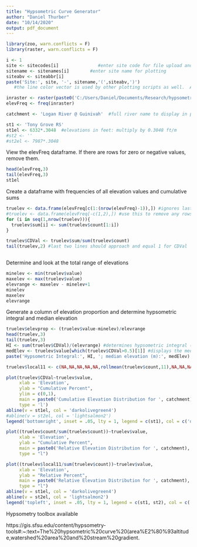 ```yaml
---
title: "Hypsometric Curve Generator"
author: "Daniel Thurber"
date: "10/14/2020"
output: pdf_document
---
```

```r
library(zoo, warn.conflicts = F)
library(raster, warn.conflicts = F)
```
```r
i <- 1
site <- sitecodes[i]               #enter site code for file upload and export
sitename <- sitenames[i]        #enter site name for plotting
siteabv <- siteabbr[i]
paste('Site:', site, '-', sitename,'(',siteabv,')')
   #the line color vector is used by other plotting scripts as well.  Attempt to keep it consistent
```


```r
inraster <- raster(paste0('C:/Users/Daniel/Documents/Research/hypsometric_curves/',siteabv,'_DEM.tif'))
elevFreq <- freq(inraster)
```


```r
catchment <- 'Logan River @ Guinivah'  #full river name to display in plots

st1 <- 'Tony Grove RS'
st1el <- 6332*.3048  #elevations in feet: multiply by 0.3048 ft/m
#st2 <- ''
#st2el <- 7987*.3048
```

View the elevFreq dataframe.  If there are rows for zero or negative values, remove them.
```r
head(elevFreq,3)
tail(elevFreq,3)
st1el
```

Create a dataframe with frequencies of all elevation values and cumulative sums
```r
truelev <- data.frame(elevFreq[c(1:(nrow(elevFreq)-1)),]) #ignores last row with NA values
#truelev <- data.frame(elevFreq[-c(1,2),]) #use this to remove any rows
for (i in seq(1,nrow(truelev))){
  truelev$sum[i] <- sum(truelev$count[1:i])
}

truelev$CDVal <- truelev$sum/sum(truelev$count)
tail(truelev,2) #last two lines should approach and equal 1 for CDVal
```

```r

```


Determine and look at the total range of elevations
```r
minelev <- min(truelev$value)
maxelev <- max(truelev$value)
elevrange <- maxelev - minelev+1
minelev
maxelev
elevrange
```
Generate a column of elevation proportion and determine hypsometric integral and median elevation
```r
truelev$elevprop <- (truelev$value-minelev)/elevrange
head(truelev,3)
tail(truelev,3)
HI <- sum(truelev$CDVal)/(elevrange) #determines hypsometric integral (ver. 2.0)
medElev <- truelev$value[which(truelev$CDVal>0.5)[1]] #displays the median
paste('Hypsometric Integral:', HI, '; median elevation (m):', medElev)

```


```r
truelev$local11 <- c(NA,NA,NA,NA,NA,rollmean(truelev$count,11),NA,NA,NA,NA,NA)
```



```r
plot(truelev$CDVal~truelev$value, 
     xlab = 'Elevation', 
     ylab = "Cumulative Percent", 
     ylim = c(0,1),
     main = paste0('Cumulative Elevation Distribution for ', catchment), 
     type = 'l')
abline(v = st1el, col = 'darkolivegreen4')
#abline(v = st2el, col = 'lightsalmon2')
legend('bottomright', inset = .05, lty = 1, legend = c(st1), col = c('darkolivegreen4'), title = 'SnoTel Sites')
```

```r
plot((truelev$count/sum(truelev$count))~truelev$value,
     xlab = 'Elevation',
     ylab = "Cumulative Percent",
     main = paste0('Relative Elevation Distribution for ', catchment),
     type = "l")

```



```r
plot((truelev$local11/sum(truelev$count))~truelev$value,
     xlab = 'Elevation',
     ylab = "Relative Percent",
     main = paste0('Relative Elevation Distribution for ', catchment),
     type = "l")
abline(v = st1el, col = 'darkolivegreen4')
abline(v = st2el, col = 'lightsalmon2')
legend('topleft', inset = .05, lty = 1, legend = c(st1, st2), col = c('darkolivegreen4','lightsalmon2'), title = 'SnoTel Sites')
```


Hypsometry toolbox available 

https://gis.sfsu.edu/content/hypsometry-tools#:~:text=The%20hypsometric%20curve%20(area%E2%80%93altitude,watershed%20area%20and%20stream%20gradient.

